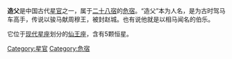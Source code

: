 '''造父'''是中国古代[[星官|星官]]之一，属于[[二十八宿|二十八宿]]的[[危宿|危宿]]。“造父”本为人名，是为古时驾马车高手，传说以骏马献周穆王，被封赵城。也有说他就是以相马闻名的伯乐。

它位于[[星座列表|现代星座]]划分的[[仙王座|仙王座]]，含有5颗恒星。

[[Category:星官|Category:星官]]
[[Category:危宿|Category:危宿]]